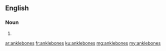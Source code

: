 ==English==

===Noun===
{{head|en|noun plural form}}

# {{plural of|anklebone|lang=en}}

[[ar:anklebones]]
[[fr:anklebones]]
[[ku:anklebones]]
[[mg:anklebones]]
[[my:anklebones]]